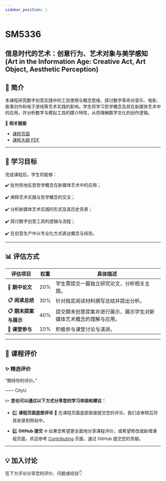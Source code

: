 ```yaml
---
sidebar_position: 1
---
```


# SM5336
## 信息时代的艺术：创意行为、艺术对象与美学感知 (Art in the Information Age: Creative Act, Art Object, Aesthetic Perception)

## **📘 简介**
本课程研究数字创意实践中的工具使用与概念思维，探讨数字革命对音乐、电影、故事创作和电子游戏等艺术实践的影响。学生将学习哲学概念及其在新媒体艺术中的应用，并分析数字与模拟工具的媒介特性，从而理解数字文化的创作逻辑。

🔗 **相关链接**
- [课程页面](https://www.cityu.edu.hk/catalogue/pg/202425/course/SM5336.htm)
- [课程大纲 PDF](https://www.cityu.edu.hk/catalogue/pg/202425/course/SM5336.pdf)

---

## **🎯 学习目标**

完成课程后，学生将能够：

✔️ 批判性地反思哲学概念在新媒体艺术中的应用；

✔️ 阐释艺术实践与哲学概念的交叉；

✔️ 分析新媒体艺术实践的形式及其历史背景；

✔️ 探讨数字创意工具的逻辑与流程；

✔️ 在创意生产中以专业化方式表达概念与经验。

---

## **📊 评估方式**

| **评估项目**          | **权重** | **具体描述**                                                                                       |
|----------------------|---------|---------------------------------------------------------------------------------------------------|
| **📂 期中论文**       | 20%      | 学生需提交一篇独立研究论文，分析相关主题。                                                           |
| **📋 阅读总结**       | 30%      | 针对指定阅读材料撰写总结并提出分析。                                                                 |
| **📋 期末提案与展示**  | 40%      | 提交期末创意提案并进行展示，展示学生对新媒体艺术概念的理解与应用。                                         |
| **📂 课堂参与**       | 10%      | 积极参与课堂讨论与演讲。                                                                              |

---

## **💬 课程评价**

### ✨ **精选评价**
<div className={commentStyles.commentBox}>
    <p className={commentStyles.commentText}>
        “期待你的评价。”
    </p>
    <p className={commentStyles.commentAuthor}>—— CityU</p>
</div>

✏️ **您也可以通过以下方式分享您的学习体验和建议：**

- 1️⃣ **课程页面底部评论**
💬 在课程页面底部直接提交您的评论，我们会审核后将其收录到网站中。

- 2️⃣ **GitHub 提交**
🌐 如果您希望更全面地分享课程评价，或希望修改或新增课程页面，欢迎参考 [Contributing](https://penjc.github.io/cityU-navigator/contributing) 页面，通过 GitHub 提交您的贡献。

---

## **💡 加入讨论**

在下方评论分享您的评价、问题或经验👇
<Utterances />